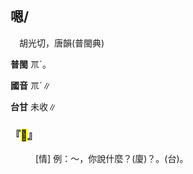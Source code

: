 
==嗯/{{ruby|唔|ㄫˊ/ㆭˊ}}==

　胡光切，唐韻(普閩典)

'''普閩''' <rt>ㆭˊ</rt>。

'''國音''' <rt>ㆭˊ</rt>∥

'''台甘''' 未收∥

    

==='''『{{ruby|嗯|ㄫˊ}}<mark>&#xf86c9;</mark>』'''===
: [情] 例：～，你說什麼？(廈){{ruby|嗯|ㆭˊ}}？{{ruby|汝|ㄌㄧˋ}}{{ruby|講|ㄍㆲˋ}}{{ruby|→|ㄍㆲ}}{{ruby|甚|ㄒㄧㆩˋ/ㄒㄧㆬ˫}}{{ruby|乜|ㄇㄧㆷ}}。(台){{ruby|嗯|ㄏㆭˊ/ㄏㆩˊ}}{{ruby|汝|ㄌㄧˋ}}{{ruby|講|ㄍㆲˋ}}{{ruby|→|ㄍㆲ}}{{ruby|甚|ㄙㆩˋ/ㄒㄧㆩˋ}}{{ruby|貨|ㄏㆤ˪/ㄏㄨㆤ˪}}。
    
